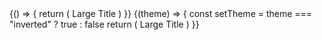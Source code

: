 
<ExampleVrt>
  {() => {
    return (
      <React.Fragment>
        <Text type="large-title" as="h1">
          Large Title
        </Text>
      </React.Fragment>
    )
  }}
</ExampleVrt>

<ExampleVrt theme="inverted">
  {(theme) => {
    const setTheme = theme === "inverted" ? true : false
    return (
      <React.Fragment>
        <Text type="large-title" as="h1" inverted={setTheme}>
          Large Title
        </Text>
      </React.Fragment>
    )
  }}
</ExampleVrt>
